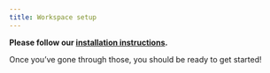 ```yaml
---
title: Workspace setup
---
```


**Please follow our [installation instructions](https://bristol-training.github.io/data-science-project-setup/).**

Once you've gone through those, you should be ready to get started!

